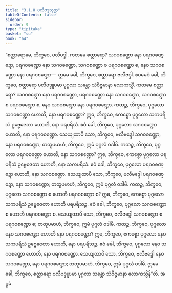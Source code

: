 ```yaml
---
title: "3.1.8 ဗလီဗဒ္ဒသုတ္တ"
tableOfContents: false
sidebar:
  order: 9
type: "tipitaka"
basket: "su"
book: "a4"
---
```



<DynamicBreadcrumb />

<Division number="108" book="a4">

<Paragraph number="712" book="a4">
“စတ္တာရောမေ, ဘိက္ခဝေ, ဗလီဗဒ္ဒါ. ကတမေ စတ္တာရော? သဂဝစဏ္ဍော နော ပရဂဝစဏ္ဍော, ပရဂဝစဏ္ဍော နော သဂဝစဏ္ဍော, သဂဝစဏ္ဍော စ ပရဂဝစဏ္ဍော စ, နေဝ သဂဝစဏ္ဍော နော ပရဂဝစဏ္ဍော—  ဣမေ ခေါ, ဘိက္ခဝေ, စတ္တာရော ဗလီဗဒ္ဒါ. ဧဝမေဝံ ခေါ, ဘိက္ခဝေ, စတ္တာရော ဗလီဗဒ္ဒူပမာ ပုဂ္ဂလာ သန္တော သံဝိဇ္ဇမာနာ လောကသ္မိံ. ကတမေ စတ္တာရော? သဂဝစဏ္ဍော နော ပရဂဝစဏ္ဍော, ပရဂဝစဏ္ဍော နော သဂဝစဏ္ဍော, သဂဝစဏ္ဍော စ ပရဂဝစဏ္ဍော စ, နေဝ သဂဝစဏ္ဍော နော ပရဂဝစဏ္ဍော.
</Paragraph>

<Paragraph number="713" book="a4">
ကထဉ္စ, ဘိက္ခဝေ, ပုဂ္ဂလော သဂဝစဏ္ဍော ဟောတိ, နော ပရဂဝစဏ္ဍော? ဣဓ, ဘိက္ခဝေ, ဧကစ္စော ပုဂ္ဂလော သကပရိသံ ဥဗ္ဗေဇေတာ ဟောတိ, နော ပရပရိသံ. ဧဝံ ခေါ, ဘိက္ခဝေ, ပုဂ္ဂလော သဂဝစဏ္ဍော ဟောတိ, နော ပရဂဝစဏ္ဍော. သေယျထာပိ သော, ဘိက္ခဝေ, ဗလီဗဒ္ဒေါ သဂဝစဏ္ဍော, နော ပရဂဝစဏ္ဍော; တထူပမာဟံ, ဘိက္ခဝေ, ဣမံ ပုဂ္ဂလံ ဝဒါမိ.
</Paragraph>

<Paragraph number="714" book="a4">
ကထဉ္စ, ဘိက္ခဝေ, ပုဂ္ဂလော ပရဂဝစဏ္ဍော ဟောတိ, နော သဂဝစဏ္ဍော? ဣဓ, ဘိက္ခဝေ, ဧကစ္စော ပုဂ္ဂလော ပရပရိသံ ဥဗ္ဗေဇေတာ ဟောတိ, နော သကပရိသံ. ဧဝံ ခေါ, ဘိက္ခဝေ, ပုဂ္ဂလော ပရဂဝစဏ္ဍော ဟောတိ, နော သဂဝစဏ္ဍော. သေယျထာပိ သော, ဘိက္ခဝေ, ဗလီဗဒ္ဒေါ ပရဂဝစဏ္ဍော, နော သဂဝစဏ္ဍော; တထူပမာဟံ, ဘိက္ခဝေ, ဣမံ ပုဂ္ဂလံ ဝဒါမိ.
</Paragraph>

<Paragraph number="715" book="a4">
ကထဉ္စ, ဘိက္ခဝေ, ပုဂ္ဂလော သဂဝစဏ္ဍော စ ဟောတိ ပရဂဝစဏ္ဍော စ? ဣဓ, ဘိက္ခဝေ, ဧကစ္စော ပုဂ္ဂလော သကပရိသံ ဥဗ္ဗေဇေတာ ဟောတိ ပရပရိသဉ္စ. ဧဝံ ခေါ, ဘိက္ခဝေ, ပုဂ္ဂလော သဂဝစဏ္ဍော စ ဟောတိ ပရဂဝစဏ္ဍော စ. သေယျထာပိ သော, ဘိက္ခဝေ, ဗလီဗဒ္ဒေါ သဂဝစဏ္ဍော စ ပရဂဝစဏ္ဍော စ; တထူပမာဟံ, ဘိက္ခဝေ, ဣမံ ပုဂ္ဂလံ ဝဒါမိ.
</Paragraph>

<Paragraph number="716" book="a4">
ကထဉ္စ, ဘိက္ခဝေ, ပုဂ္ဂလော နေဝ သဂဝစဏ္ဍော ဟောတိ နော ပရဂဝစဏ္ဍော? ဣဓ, ဘိက္ခဝေ, ဧကစ္စော ပုဂ္ဂလော နေဝ သကပရိသံ ဥဗ္ဗေဇေတာ ဟောတိ, နော ပရပရိသဉ္စ. ဧဝံ ခေါ, ဘိက္ခဝေ, ပုဂ္ဂလော နေဝ သဂဝစဏ္ဍော ဟောတိ, နော ပရဂဝစဏ္ဍော. သေယျထာပိ သော, ဘိက္ခဝေ, ဗလီဗဒ္ဒေါ နေဝ သဂဝစဏ္ဍော, နော ပရဂဝစဏ္ဍော; တထူပမာဟံ, ဘိက္ခဝေ, ဣမံ ပုဂ္ဂလံ ဝဒါမိ. ဣမေ ခေါ, ဘိက္ခဝေ, စတ္တာရော ဗလီဗဒ္ဒူပမာ ပုဂ္ဂလာ သန္တော သံဝိဇ္ဇမာနာ လောကသ္မိန်”တိ.

</Paragraph>
</Division>

<Paragraph number="717" type="center" book="a4">
အဋ္ဌမံ.
</Paragraph>